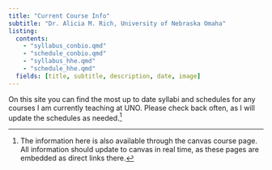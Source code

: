 ```yaml
---
title: "Current Course Info"
subtitle: "Dr. Alicia M. Rich, University of Nebraska Omaha"
listing: 
  contents:
    - "syllabus_conbio.qmd"
    - "schedule_conbio.qmd"
    - "syllabus_hhe.qmd"
    - "schedule_hhe.qmd"
  fields: [title, subtitle, description, date, image]
---
```


On this site you can find the most up to date syllabi and schedules for any courses I am currently teaching at UNO. Please check back often, as I will update the schedules as needed.[^1]


[^1]: The information here is also available through the canvas course page. All information should update to canvas in real time, as these pages are embedded as direct links there.